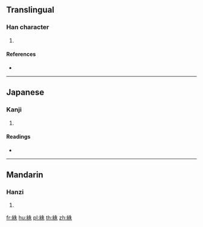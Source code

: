 {{character info/new}}
==Translingual==

===Han character===
{{Han char|rn=120|rad=糸|as=06|sn=12|four=25990|canj=VFHJD}}

# {{defn|Han|sort=糸06}}

====References====
* {{Han ref|kx=0921.360|dkj=27400|dj=1355.020|hdz=53393.040|uh=7D51|ud=32081|bh=DAF9|bd=56057}}

----

==Japanese==

===Kanji===
{{ja-kanji|grade=|rs=糸06}}

# {{defn|lang=ja|sort=糸06}}

====Readings====
* {{ja-readings|on=[[しゅ]] (shu), [[ちゅ]] (chu)|kun=[[しゆ]] (shiyu)|nanori=}}

----

==Mandarin==

===Hanzi===
{{cmn-hanzi|pin=[[gèng]] ([[geng4]]), [[zhū]] ([[zhu1]])|wg=keng<sup>4</sup>, chu<sup>1</sup>}}

# {{defn|lang=cmn|sort=糸06}}

[[fr:絑]]
[[hu:絑]]
[[pl:絑]]
[[th:絑]]
[[zh:絑]]